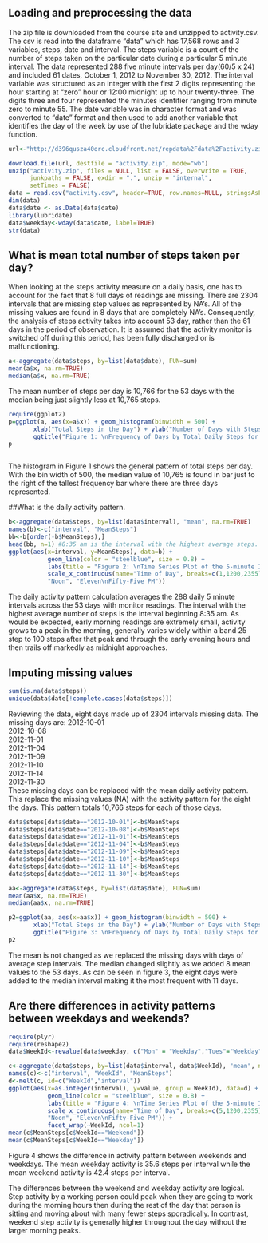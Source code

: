 


## Loading and preprocessing the data

The zip file is downloaded from the course site and unzipped to activity.csv. The csv is read into the dataframe "data" which has 17,568 rows and 3 variables, steps, date and interval. The steps variable is a count of the number of steps taken on the particular date during a particular 5 minute interval.  The data represented 288 five minute intervals per day(60/5 x 24) and included 61 dates, October 1, 2012 to November 30, 2012. The interval variable was structured as an integer with the first 2 digits representing the hour starting at "zero" hour or 12:00 midnight up to hour twenty-three.  The digits three and four represented the minutes identifier ranging from minute zero to minute 55. The date variable was in character format and was converted to "date" format and then used to add another variable that identifies the day of the week by use of the lubridate package and the wday function. 
```r
url<-"http://d396qusza40orc.cloudfront.net/repdata%2Fdata%2Factivity.zip"

download.file(url, destfile = "activity.zip", mode="wb") 
unzip("activity.zip", files = NULL, list = FALSE, overwrite = TRUE,
      junkpaths = FALSE, exdir = ".", unzip = "internal",
      setTimes = FALSE)
data = read.csv("activity.csv", header=TRUE, row.names=NULL, stringsAsFactors=FALSE)
dim(data)
data$date <- as.Date(data$date)
library(lubridate)
data$weekday<-wday(data$date, label=TRUE)
str(data)
```


## What is mean total number of steps taken per day?

When looking at the steps activity measure on a daily basis, one has to account for the fact that 8 full days of readings are missing.  There are 2304 intervals that are missing step values as represented by NA's.  All of the missing values are found in 8 days that are completely NA's.  Consequently, the analysis of steps activity takes into account 53 day, rather than the 61 days in the period of observation.  It is assumed that the activity monitor is switched off during this period, has been fully discharged or is malfunctioning.

```r
a<-aggregate(data$steps, by=list(data$date), FUN=sum)
mean(a$x, na.rm=TRUE)
median(a$x, na.rm=TRUE)

```

The mean number of steps per day is 10,766 for the 53 days with the median being just slightly less at 10,765 steps. 
```r
require(ggplot2)
p=ggplot(a, aes(x=a$x)) + geom_histogram(binwidth = 500) +
       xlab("Total Steps in the Day") + ylab("Number of Days with Steps") +
       ggtitle("Figure 1: \nFrequency of Days by Total Daily Steps for All Daily Measurement Intervals\n October 1, 2012 to November 30, 2012")
p



```
The histogram in Figure 1 shows the general pattern of total steps per day. With the bin width of 500, the median value of 10,765 is found in bar just to the right of the tallest frequency bar where there are three days represented. 

##What is the daily activity pattern.
```r
b<-aggregate(data$steps, by=list(data$interval), "mean", na.rm=TRUE)
names(b)<-c("interval", "MeanSteps")
bb<-b[order(-b$MeanSteps),]
head(bb, n=1) #8:35 am is the interval with the highest average steps. 
ggplot(aes(x=interval, y=MeanSteps), data=b) + 
           geom_line(color = "steelblue", size = 0.8) + 
           labs(title = "Figure 2: \nTime Series Plot of the 5-minute Intervals Steps Registered \n Between September 1, 2012 and October 30, 2012", y="Mean Steps per Interval") + 
           scale_x_continuous(name="Time of Day", breaks=c(1,1200,2355), labels=c("Midnight",
           "Noon", "Eleven\nFifty-Five PM"))

```
The daily activity pattern calculation averages the 288 daily 5 minute intervals across the 53 days with monitor readings.  The interval with the highest average number of steps is the interval beginning 8:35 am.  As would be expected, early morning readings are extremely small, activity grows to a peak in the morning, generally varies widely within a band 25 step to 100 steps after that peak and through the early evening hours and then trails off markedly as midnight approaches.



## Imputing missing values

```r
sum(is.na(data$steps))
unique(data$date[!complete.cases(data$steps)])
```
Reviewing the data, eight days made up of 2304 intervals missing data.  The missing days are: 
2012-10-01  
2012-10-08  
2012-11-01  
2012-11-04  
2012-11-09  
2012-11-10  
2012-11-14  
2012-11-30  
These missing days can be replaced with the mean daily activity pattern. This replace the missing values (NA) with the activity pattern for the eight the days. This pattern totals 10,766 steps for each of those days. 


```r
data$steps[data$date=="2012-10-01"]<-b$MeanSteps
data$steps[data$date=="2012-10-08"]<-b$MeanSteps
data$steps[data$date=="2012-11-01"]<-b$MeanSteps
data$steps[data$date=="2012-11-04"]<-b$MeanSteps
data$steps[data$date=="2012-11-09"]<-b$MeanSteps
data$steps[data$date=="2012-11-10"]<-b$MeanSteps
data$steps[data$date=="2012-11-14"]<-b$MeanSteps
data$steps[data$date=="2012-11-30"]<-b$MeanSteps


```


```r
aa<-aggregate(data$steps, by=list(data$date), FUN=sum)
mean(aa$x, na.rm=TRUE)
median(aa$x, na.rm=TRUE)

p2=ggplot(aa, aes(x=aa$x)) + geom_histogram(binwidth = 500) +
       xlab("Total Steps in the Day") + ylab("Number of Days with Steps") +
       ggtitle("Figure 3: \nFrequency of Days by Total Daily Steps for All Daily Measurement Intervals\n October 1, 2012 to November 30, 2012")
p2


```
The mean is not changed as we replaced the missing days with days of average step intervals.  The median changed slightly as we added 8 mean values to the 53 days.  As can be seen in figure 3, the eight days were added to the median interval making it the most frequent with 11 days. 




## Are there differences in activity patterns between weekdays and weekends?
```r
require(plyr)
require(reshape2)
data$WeekId<-revalue(data$weekday, c("Mon" = "Weekday","Tues"="Weekday","Wed"="Weekday","Thurs"="Weekday","Fri"= "Weekday", "Sun"= "Weekend", "Sat" = "Weekend"))

c<-aggregate(data$steps, by=list(data$interval, data$WeekId), "mean", na.rm=TRUE)
names(c)<-c("interval", "WeekId", "MeanSteps")
d<-melt(c, id=c("WeekId","interval"))
ggplot(aes(x=as.integer(interval), y=value, group = WeekId), data=d) + 
           geom_line(color = "steelblue", size = 0.8) + 
           labs(title = "Figure 4: \nTime Series Plot of the 5-minute Intervals Steps Registered \n Between September 1, 2012 and October 30, 2012", y= "Mean Steps per Interval") + 
           scale_x_continuous(name="Time of Day", breaks=c(5,1200,2355), labels=c("Midnight",
           "Noon", "Eleven\nFifty-Five PM")) +
           facet_wrap(~WeekId, ncol=1) 
mean(c$MeanSteps[c$WeekId=="Weekend"])
mean(c$MeanSteps[c$WeekId=="Weekday"])

```

Figure 4 shows the difference in activity pattern between weekends and weekdays.  The mean weekday activity is 35.6 steps per interval while the mean weekend activity is 42.4 steps per interval.  

The differences between the weekend and weekday activity are logical.  Step activity by a working person could peak when they are going to work during the morning hours then during the rest of the day that person is sitting and moving about with many fewer steps sporadically.  In contrast, weekend step activity is generally higher throughout the day without the larger morning peaks.




